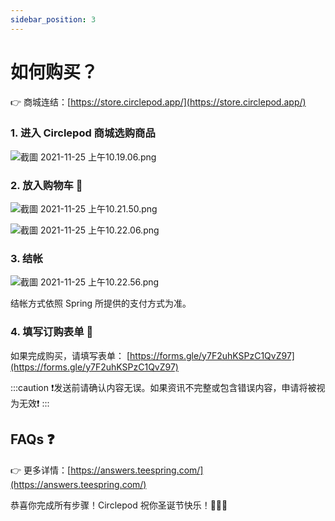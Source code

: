 ```yaml
---
sidebar_position: 3
---
```


# 如何购买？

👉 商城连结：[https://store.circlepod.app/](https://store.circlepod.app/)

### 1. 进入 Circlepod 商城选购商品

![截圖 2021-11-25 上午10.19.06.png](/img/event/christmas/step1.png)

### 2. 放入购物车 🛒

![截圖 2021-11-25 上午10.21.50.png](/img/event/christmas/step2.png)

![截圖 2021-11-25 上午10.22.06.png](/img/event/christmas/step2-1.png)

### 3. 结帐

![截圖 2021-11-25 上午10.22.56.png](/img/event/christmas/step3.png)

结帐方式依照 Spring 所提供的支付方式为准。

### 4. 填写订购表单 📝

如果完成购买，请填写表单： [https://forms.gle/y7F2uhKSPzC1QvZ97](https://forms.gle/y7F2uhKSPzC1QvZ97)

:::caution
❗️发送前请确认内容无误。如果资讯不完整或包含错误内容，申请将被视为无效❗️
:::

## FAQs ❓

👉 更多详情：[https://answers.teespring.com/](https://answers.teespring.com/)

恭喜你完成所有步骤！Circlepod 祝你圣诞节快乐！🎄🎄🎄